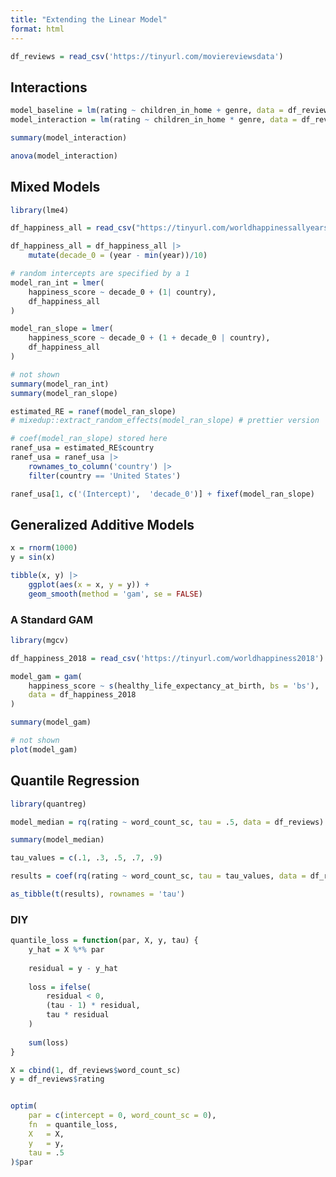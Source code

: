 ```yaml
---
title: "Extending the Linear Model"
format: html
---
```


```r
df_reviews = read_csv('https://tinyurl.com/moviereviewsdata')
```

## Interactions
```r


model_baseline = lm(rating ~ children_in_home + genre, data = df_reviews)
model_interaction = lm(rating ~ children_in_home * genre, data = df_reviews)

summary(model_interaction)
```


```r
anova(model_interaction)
```

## Mixed Models


```r
library(lme4)

df_happiness_all = read_csv("https://tinyurl.com/worldhappinessallyears")

df_happiness_all = df_happiness_all |> 
    mutate(decade_0 = (year - min(year))/10)

# random intercepts are specified by a 1
model_ran_int = lmer(
    happiness_score ~ decade_0 + (1| country), 
    df_happiness_all
)

model_ran_slope = lmer(
    happiness_score ~ decade_0 + (1 + decade_0 | country), 
    df_happiness_all
)

# not shown
summary(model_ran_int)
summary(model_ran_slope)
```


```r
estimated_RE = ranef(model_ran_slope)
# mixedup::extract_random_effects(model_ran_slope) # prettier version
```


```r
# coef(model_ran_slope) stored here
ranef_usa = estimated_RE$country
ranef_usa = ranef_usa |> 
    rownames_to_column('country') |> 
    filter(country == 'United States') 

ranef_usa[1, c('(Intercept)',  'decade_0')] + fixef(model_ran_slope) 
```


## Generalized Additive Models


```r
x = rnorm(1000)
y = sin(x)

tibble(x, y) |> 
    ggplot(aes(x = x, y = y)) +
    geom_smooth(method = 'gam', se = FALSE) 
```


### A Standard GAM


```r
library(mgcv)

df_happiness_2018 = read_csv('https://tinyurl.com/worldhappiness2018')

model_gam = gam(
    happiness_score ~ s(healthy_life_expectancy_at_birth, bs = 'bs'), 
    data = df_happiness_2018
)

summary(model_gam)
```


```r
# not shown
plot(model_gam)
```

## Quantile Regression


```r
library(quantreg)

model_median = rq(rating ~ word_count_sc, tau = .5, data = df_reviews)

summary(model_median)
```


```r
tau_values = c(.1, .3, .5, .7, .9)

results = coef(rq(rating ~ word_count_sc, tau = tau_values, data = df_reviews))

as_tibble(t(results), rownames = 'tau') 
```


### DIY


```r
quantile_loss = function(par, X, y, tau) {
    y_hat = X %*% par
    
    residual = y - y_hat
    
    loss = ifelse(
        residual < 0, 
        (tau - 1) * residual, 
        tau * residual
    )
    
    sum(loss)
}
```


```r
X = cbind(1, df_reviews$word_count_sc)
y = df_reviews$rating


optim(
    par = c(intercept = 0, word_count_sc = 0),
    fn  = quantile_loss,
    X   = X,
    y   = y,
    tau = .5
)$par
```